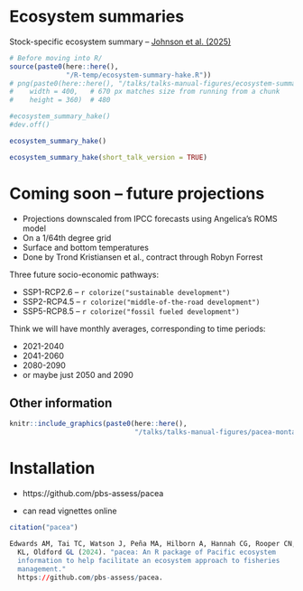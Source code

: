 <!--
## Other updates

- $\cancel{204,373}$ `r colorize(format(nrow(buoy_sst), big.mark = ","), "red")` calculations of daily sea surface
   temperature based on data from `r nrow(buoy_metadata)` buoys

- NOAA's spatial Optimum Interpolation Sea Surface Temperature (OISST) record
  `r colorize("updated monthly", "red")`

\pause

- `r colorize("expanded", "red")`  British Columbia continental margin (BCCM) model outputs
   `r colorize("to include the full model domain and 2x2 km resolution", "red")`


- `r colorize("bathymetry data", "red")`

- estimates of abundances for Harbour Seals (will be updated from next assessment)

- code for `r colorize("3d printing", "red")` of biomass-at-age
-->

# Ecosystem summaries

Stock-specific ecosystem summary -- [Johnson et al. (2025)](https://s3.amazonaws.com/media.fisheries.noaa.gov/2025-02/Status-Pacific-Hake-whiting-US-and-Canadian-waters-2025.pdf)

```r
# Before moving into R/
source(paste0(here::here(),
              "/R-temp/ecosystem-summary-hake.R"))
# png(paste0(here::here(), "/talks/talks-manual-figures/ecosystem-summary-hake.png"),
#    width = 400,   # 670 px matches size from running from a chunk
#    height = 360)  # 480

#ecosystem_summary_hake()
#dev.off()
```

```r
ecosystem_summary_hake()
```
```r
ecosystem_summary_hake(short_talk_version = TRUE)
```

# Coming soon -- future projections

- Projections downscaled from IPCC forecasts using Angelica's ROMS model
- On a 1/64th degree grid
- Surface and bottom temperatures
- Done by Trond Kristiansen et al., contract through Robyn Forrest

\pause

Three future socio-economic pathways:

- SSP1-RCP2.6 -- `r colorize("sustainable development")`
- SSP2-RCP4.5 -- `r colorize("middle-of-the-road development")`
- SSP5-RCP8.5 -- `r colorize("fossil fueled development")`

\pause

Think we will have monthly averages, corresponding to time periods:

- 2021-2040
- 2041-2060
- 2080-2090
- or maybe just 2050 and 2090

## Other information

```r
knitr::include_graphics(paste0(here::here(),
                               "/talks/talks-manual-figures/pacea-montage.png"))
```


# Installation

 - https://github.com/pbs-assess/pacea

 - can read vignettes online

 <!-- - installation:
   \textcolor{red}{\texttt{remotes::install\_github("pbs-assess/pacea")}}  -->

\begin{center}
\includegraphics[width = 2cm]{"../man/figures/logo.png"}\\
\emph{We wrangle the data so you don't have to}
\end{center}

```r
citation("pacea")

Edwards AM, Tai TC, Watson J, Peña MA, Hilborn A, Hannah CG, Rooper CN, Flynn
  KL, Oldford GL (2024). "pacea: An R package of Pacific ecosystem
  information to help facilitate an ecosystem approach to fisheries
  management."
  https://github.com/pbs-assess/pacea.
```
